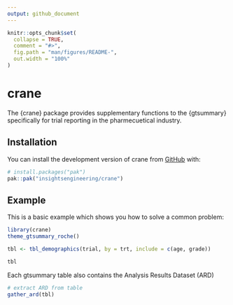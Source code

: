 ```yaml
---
output: github_document
---
```


<!-- README.md is generated from README.Rmd. Please edit that file -->

```r
knitr::opts_chunk$set(
  collapse = TRUE,
  comment = "#>",
  fig.path = "man/figures/README-",
  out.width = "100%"
)
```

# crane

<!-- badges: start -->
<!-- badges: end -->

The {crane} package provides supplementary functions to the {gtsummary} specifically for trial reporting in the pharmecuetical industry.

## Installation

You can install the development version of crane from [GitHub](https://github.com/) with:

``` r
# install.packages("pak")
pak::pak("insightsengineering/crane")
```

## Example

This is a basic example which shows you how to solve a common problem:

```r
library(crane)
theme_gtsummary_roche()

tbl <- tbl_demographics(trial, by = trt, include = c(age, grade))

tbl
```

Each gtsummary table also contains the Analysis Results Dataset (ARD)

```r
# extract ARD from table
gather_ard(tbl)
```
